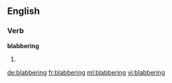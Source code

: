 ==English==

===Verb===
'''blabbering'''
# {{present participle of|blabber}}

[[de:blabbering]]
[[fr:blabbering]]
[[ml:blabbering]]
[[vi:blabbering]]